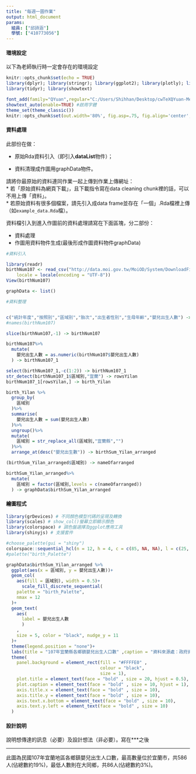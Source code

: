 ```yaml
---
title: "每週一圖作業"
output: html_document
params:
  組員: ["邱詩涵"]  
  學號: ["410773056"]
---
```


#### 環境設定

以下為老師執行時一定會存在的環境設定
```r
knitr::opts_chunk$set(echo = TRUE)
library(dplyr); library(stringr); library(ggplot2); library(plotly); library(lubridate); library(readr);
library(tidyr); library(showtext)

font_add(family="QYuan",regular="C:/Users/Shihhan/Desktop/cwTeXQYuan-Medium.ttf")
showtext_auto(enable=TRUE) #啟用字體
theme_set(theme_classic())
knitr::opts_chunk$set(out.width='80%', fig.asp=.75, fig.align='center', fig.showtext=T)
```

#### 資料處理

此部份在做：

  * 原始Rda資料引入（即引入**dataList**物件）；
  
  * 資料清理成作圖用graphData物件。

請將你最原始的資料連同作業一起上傳到作業上傳網址：  
  * 若「原始資料為網頁下載」，且下載指令寫在data cleaning chunk裡的話，可以不用上傳「資料」。  
  * 若原始資料有很多個檔案，請先引入成data frame並存在「一個」.Rda檔裡上傳（如`example_data.Rda`檔）。  

資料檔引入到進入作圖前的資料處理請寫在下面區塊，分二部份：

  * 資料處理  
  * 作圖用資料物件生成(最後形成作圖資料物件graphData)
  
```r
#資料引入

library(readr)
birthNum107 <- read_csv("http://data.moi.gov.tw/MoiOD/System/DownloadFile.aspx?DATA=5F11E0E0-8F23-4F95-B187-E15F6EF8AAE6", 
    locale = locale(encoding = "UTF-8"))
View(birthNum107)

graphData <- list()

#資料整理


c("統計年度","按照別","區域別","胎次","出生者性別","生母年齡","嬰兒出生人數") -> names(birthNum107)
#names(birthNum107)

slice(birthNum107,-1) -> birthNum107

birthNum107%>%
  mutate(
    嬰兒出生人數 = as.numeric(birthNum107$嬰兒出生人數)
  ) -> birthNum107_1

select(birthNum107_1,-c(1:2)) -> birthNum107_1
str_detect(birthNum107_1$區域別,"宜蘭") -> rowsYilan
birthNum107_1[rowsYilan,] -> birth_Yilan

birth_Yilan %>%
  group_by(
    區域別
  )%>%
  summarise(
    嬰兒出生人數 = sum(嬰兒出生人數)
  )%>%
  ungroup()%>%
  mutate(
    區域別 = str_replace_all(區域別,"宜蘭縣","")
  )%>%
  arrange_at(desc("嬰兒出生數")) -> birthSum_Yilan_arranged

(birthSum_Yilan_arranged$區域別) -> nameOfarranged

birthSum_Yilan_arranged%>%
  mutate(
    區域別 = factor(區域別,levels = c(nameOfarranged))
  ) -> graphData$birthSum_Yilan_arranged

```

#### 繪圖程式

```r
library(grDevices) # 不同顏色模型代碼的呈現及轉換
library(scales) # show_col()螢幕立即顯示顏色
library(colorspace) # 調色盤選擇及ggplot應用工具
library(shinyjs) # 支援套件

#choose_palette(gui = "shiny")
colorspace::sequential_hcl(n = 12, h = 4, c = c(85, NA, NA), l = c(25, 95), power = 1.3, rev = TRUE, register = "birth_Palette") -> a
#palette("birth_Palette")

graphData$birthSum_Yilan_arranged %>%
  ggplot(aes(x = 區域別, y = 嬰兒出生人數))+
  geom_col(
    aes(fill = 區域別), width = 0.5)+
      scale_fill_discrete_sequential(
    palette = "birth_Palette", 
    nmax = 12
  )+ 
  geom_text(
    aes(
      label = 嬰兒出生人數
      )
    , 
    size = 5, color = "black", nudge_y = 11
  )+
  theme(legend.position = "none")+
  labs(title = "107年宜蘭縣各鄉鎮嬰兒出生人口數" ,caption = "資料來源處：政府資料開放平台" )+
  theme(
    panel.background = element_rect(fill = "#FFFFE0" ,
                                    colour = "black",
                                    size = 1),
    plot.title = element_text(face = "bold" , size = 20, hjust = 0.5),
    plot.caption = element_text(face = "bold" , size = 10, hjust = 1),
    axis.title.x = element_text(face = "bold" , size = 10),
    axis.title.y = element_text(face = "bold" , size = 10),
    axis.text.x.bottom = element_text(face = "bold" , size = 10),
    axis.text.y.left = element_text(face = "bold" , size = 10)
  )
```

#### 設計說明
說明想傳達的訊息（必要）及設計想法（非必要）。寫在***之後

*** 

此圖為民國107年宜蘭地區各鄉鎮嬰兒出生人口數，最高數量位於宜蘭市，共586人(佔總數約19%)，最低人數則在大同鄉，共86人(佔總數約3%)。
